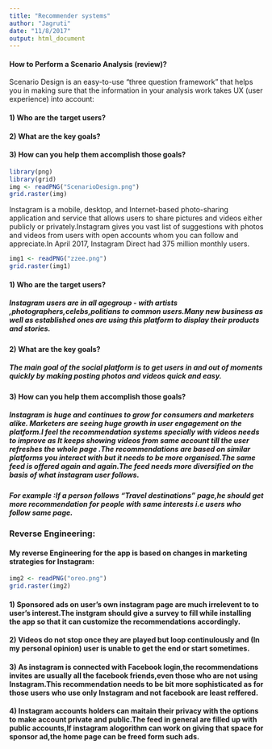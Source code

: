 ```yaml
---
title: "Recommender systems"
author: "Jagruti"
date: "11/8/2017"
output: html_document
---
```


#### How to Perform a Scenario Analysis (review)?

Scenario Design is an easy-to-use “three question framework” that helps you in making sure that the information in your analysis work takes UX (user experience) into account:

#### 1) Who are the target users?
#### 2) What are the key goals?
#### 3) How can you help them accomplish those goals?



```r
library(png)
library(grid)
img <- readPNG("ScenarioDesign.png")
grid.raster(img)
```

Instagram is a mobile, desktop, and Internet-based photo-sharing application and service that allows users to share pictures and videos either publicly or privately.Instagram gives you vast list of suggestions with photos and videos from users with open accounts whom you can follow and appreciate.In April 2017, Instagram Direct had 375 million monthly users.

```r
img1 <- readPNG("zzee.png")
grid.raster(img1)
```

#### 1) Who are the target users?

##### Instagram users are in all agegroup - with artists ,photographers,celebs,politians to common users.Many new business as well as established ones are using this platform to display their products and stories.

#### 2) What are the key goals?
 
##### The main goal of the social platform is to get users in and out of moments quickly by making posting photos and videos quick and easy.

#### 3) How can you help them accomplish those goals?

##### Instagram is huge and continues to grow for consumers and marketers alike. Marketers are seeing huge growth in user engagement on the platform.I feel the recommendation systems specially with videos needs to improve as It keeps showing videos from same account till the user refreshes the whole page .The recommendations are based on similar platforms you interact with but it needs to be more organised.The same feed is offered again and again.The feed needs more diversified on the basis of what instagram user follows.

##### For example :If a person follows  "Travel destinations" page,he should get more recommendation for people with same interests i.e users who follow same page.


### Reverse Engineering:

#### My reverse Engineering for the app is based on changes in marketing strategies for Instagram:

```r
img2 <- readPNG("oreo.png")
grid.raster(img2)
```

#### 1) Sponsored ads on user's own instagram page are much irrelevent to to user's interest.The instgram should give a survey to fill while installing the app so that it can customize the recommendations accordingly.

#### 2) Videos do not stop once they are played but loop continulously and (In my personal opinion) user is unable to get the end or start sometimes.

#### 3) As instagram is connected with Facebook login,the recommendations invites are usually all the facebook friends,even those who are not using Instagram.This recommendation needs to be bit more sophisticated as for those users who use only Instagram and not facebook are least reffered.

#### 4) Instagram accounts holders can maitain their privacy with the options to make account private and public.The feed in general are filled up with public accounts,If instagram alogorithm can work on giving that space for sponsor ad,the home page can be freed form such ads.















